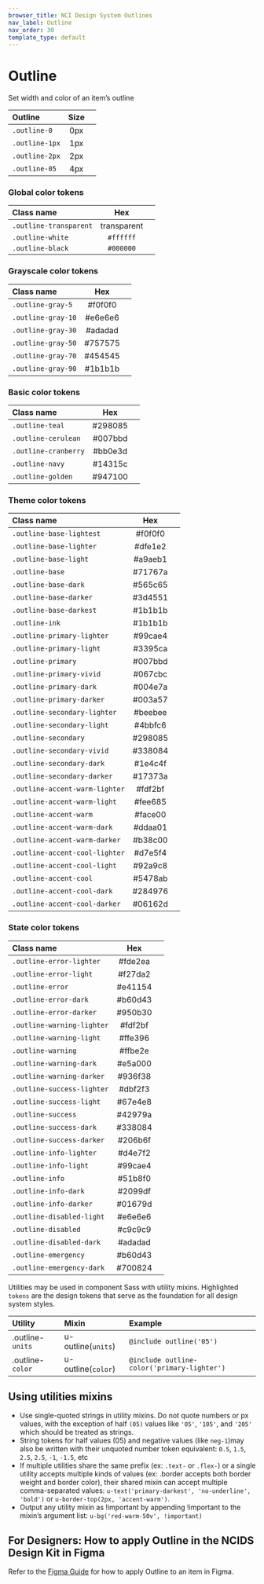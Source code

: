 ```yaml
---
browser_title: NCI Design System Outlines
nav_label: Outline
nav_order: 30
template_type: default
---
```


# Outline

Set width and color of an item’s outline

| Outline        | Size |                                                          |
| :------------- | :--: | :------------------------------------------------------: |
| `.outline-0`   | 0px  |  <div className="square-6 bg-base-lightest outline-0"/>  |
| `.outline-1px` | 1px  | <div className="square-6 bg-base-lightest outline-2px"/> |
| `.outline-2px` | 2px  | <div className="square-6 bg-base-lightest outline-2px"/> |
| `.outline-05`  | 4px  | <div className="square-6 bg-base-lightest outline-05"/>  |

### Global color tokens

| Class name             |     Hex     |                                                                                                                                     |
| :--------------------- | :---------: | :---------------------------------------------------------------------------------------------------------------------------------: |
| `.outline-transparent` | transparent | <div className="square-6 padding-2px bg-base-lightest"><div className="square-5 margin-2px outline-2px outline-transparent"/></div> |
| `.outline-white`       |  `#ffffff`  |    <div className="square-6 padding-2px bg-base-darkest"><div className="square-5 margin-2px outline-2px outline-white"/></div>     |
| `.outline-black`       |  `#000000`  |    <div className="square-6 padding-2px bg-base-lightest"><div className="square-5 margin-2px outline-2px outline-black"/></div>    |

### Grayscale color tokens

| Class name         |   Hex   |                                                                                                                                 |
| :----------------- | :-----: | :-----------------------------------------------------------------------------------------------------------------------------: |
| `.outline-gray-5`  | #f0f0f0 |  <div className="square-6 padding-2px bg-base-darkest"><div className="square-5 margin-2px outline-2px outline-gray-5"/></div>  |
| `.outline-gray-10` | #e6e6e6 | <div className="square-6 padding-2px bg-base-darkest"><div className="square-5 margin-2px outline-2px outline-gray-10"/></div>  |
| `.outline-gray-30` | #adadad | <div className="square-6 padding-2px bg-base-lightest"><div className="square-5 margin-2px outline-2px outline-gray-30"/></div> |
| `.outline-gray-50` | #757575 | <div className="square-6 padding-2px bg-base-lightest"><div className="square-5 margin-2px outline-2px outline-gray-50"/></div> |
| `.outline-gray-70` | #454545 | <div className="square-6 padding-2px bg-base-lightest"><div className="square-5 margin-2px outline-2px outline-gray-70"/></div> |
| `.outline-gray-90` | #1b1b1b | <div className="square-6 padding-2px bg-base-lightest"><div className="square-5 margin-2px outline-2px outline-gray-90"/></div> |

### Basic color tokens

| Class name           |   Hex   |                                                                                                                                   |
| :------------------- | :-----: | :-------------------------------------------------------------------------------------------------------------------------------: |
| `.outline-teal`      | #298085 |   <div className="square-6 padding-2px bg-base-lightest"><div className="square-5 margin-2px outline-2px outline-teal"/></div>    |
| `.outline-cerulean`  | #007bbd | <div className="square-6 padding-2px bg-base-lightest"><div className="square-5 margin-2px outline-2px outline-cerulean"/></div>  |
| `.outline-cranberry` | #bb0e3d | <div className="square-6 padding-2px bg-base-lightest"><div className="square-5 margin-2px outline-2px outline-cranberry"/></div> |
| `.outline-navy`      | #14315c |   <div className="square-6 padding-2px bg-base-lightest"><div className="square-5 margin-2px outline-2px outline-navy"/></div>    |
| `.outline-golden`    | #947100 |  <div className="square-6 padding-2px bg-base-lightest"><div className="square-5 margin-2px outline-2px outline-golden"/></div>   |

### Theme color tokens

| Class name                     |   Hex   |                                                                                                                                             |
| :----------------------------- | :-----: | :-----------------------------------------------------------------------------------------------------------------------------------------: |
| `.outline-base-lightest`       | #f0f0f0 |    <div className="square-6 padding-2px bg-base-darkest"><div className="square-5 margin-2px outline-2px outline-base-lightest"/></div>     |
| `.outline-base-lighter`        | #dfe1e2 |     <div className="square-6 padding-2px bg-base-darkest"><div className="square-5 margin-2px outline-2px outline-base-lighter"/></div>     |
| `.outline-base-light`          | #a9aeb1 |     <div className="square-6 padding-2px bg-base-lightest"><div className="square-5 margin-2px outline-2px outline-base-light"/></div>      |
| `.outline-base`                | #71767a |        <div className="square-6 padding-2px bg-base-lightest"><div className="square-5 margin-2px outline-2px outline-base"/></div>         |
| `.outline-base-dark `          | #565c65 |      <div className="square-6 padding-2px bg-base-lightest"><div className="square-5 margin-2px outline-2px outline-base-dark"/></div>      |
| `.outline-base-darker`         | #3d4551 |     <div className="square-6 padding-2px bg-base-lightest"><div className="square-5 margin-2px outline-2px outline-base-darker"/></div>     |
| `.outline-base-darkest`        | #1b1b1b |    <div className="square-6 padding-2px bg-base-lightest"><div className="square-5 margin-2px outline-2px outline-base-darkest"/></div>     |
| `.outline-ink`                 | #1b1b1b |         <div className="square-6 padding-2px bg-base-lightest"><div className="square-5 margin-2px outline-2px outline-ink"/></div>         |
| `.outline-primary-lighter`     | #99cae4 |   <div className="square-6 padding-2px bg-base-lightest"><div className="square-5 margin-2px outline-2px outline-primary-lighter"/></div>   |
| `.outline-primary-light`       | #3395ca |    <div className="square-6 padding-2px bg-base-lightest"><div className="square-5 margin-2px outline-2px outline-primary-light"/></div>    |
| `.outline-primary`             | #007bbd |       <div className="square-6 padding-2px bg-base-lightest"><div className="square-5 margin-2px outline-2px outline-primary"/></div>       |
| `.outline-primary-vivid`       | #067cbc |    <div className="square-6 padding-2px bg-base-lightest"><div className="square-5 margin-2px outline-2px outline-primary-vivid"/></div>    |
| `.outline-primary-dark`        | #004e7a |    <div className="square-6 padding-2px bg-base-lightest"><div className="square-5 margin-2px outline-2px outline-primary-dark"/></div>     |
| `.outline-primary-darker`      | #003a57 |   <div className="square-6 padding-2px bg-base-lightest"><div className="square-5 margin-2px outline-2px outline-primary-darker"/></div>    |
| `.outline-secondary-lighter`   | #beebee |  <div className="square-6 padding-2px bg-base-lightest"><div className="square-5 margin-2px outline-2px outline-secondary-lighter"/></div>  |
| `.outline-secondary-light`     | #4bbfc6 |   <div className="square-6 padding-2px bg-base-lightest"><div className="square-5 margin-2px outline-2px outline-secondary-light"/></div>   |
| `.outline-secondary`           | #298085 |      <div className="square-6 padding-2px bg-base-lightest"><div className="square-5 margin-2px outline-2px outline-secondary"/></div>      |
| `.outline-secondary-vivid`     | #338084 |   <div className="square-6 padding-2px bg-base-lightest"><div className="square-5 margin-2px outline-2px outline-secondary-vivid"/></div>   |
| `.outline-secondary-dark`      | #1e4c4f |   <div className="square-6 padding-2px bg-base-lightest"><div className="square-5 margin-2px outline-2px outline-secondary-dark"/></div>    |
| `.outline-secondary-darker`    | #17373a |  <div className="square-6 padding-2px bg-base-lightest"><div className="square-5 margin-2px outline-2px outline-secondary-darker"/></div>   |
| `.outline-accent-warm-lighter` | #fdf2bf | <div className="square-6 padding-2px bg-base-lightest"><div className="square-5 margin-2px outline-2px outline-accent-warm-lighter"/></div> |
| `.outline-accent-warm-light`   | #fee685 |  <div className="square-6 padding-2px bg-base-lightest"><div className="square-5 margin-2px outline-2px outline-accent-warm-light"/></div>  |
| `.outline-accent-warm`         | #face00 |    <div className="square-6 padding-2px bg-base-lightest"><div className="square-5 margin-2px outline-2px outline-accent-warm-"/></div>     |
| `.outline-accent-warm-dark`    | #ddaa01 |  <div className="square-6 padding-2px bg-base-lightest"><div className="square-5 margin-2px outline-2px outline-accent-warm-dark"/></div>   |
| `.outline-accent-warm-darker`  | #b38c00 | <div className="square-6 padding-2px bg-base-lightest"><div className="square-5 margin-2px outline-2px outline-accent-warm-darker"/></div>  |
| `.outline-accent-cool-lighter` | #d7e5f4 | <div className="square-6 padding-2px bg-base-lightest"><div className="square-5 margin-2px outline-2px outline-accent-cool-lighter"/></div> |
| `.outline-accent-cool-light`   | #92a9c8 |  <div className="square-6 padding-2px bg-base-lightest"><div className="square-5 margin-2px outline-2px outline-accent-cool-light"/></div>  |
| `.outline-accent-cool`         | #5478ab |    <div className="square-6 padding-2px bg-base-lightest"><div className="square-5 margin-2px outline-2px outline-accent-cool-"/></div>     |
| `.outline-accent-cool-dark`    | #284976 |  <div className="square-6 padding-2px bg-base-lightest"><div className="square-5 margin-2px outline-2px outline-accent-cool-dark"/></div>   |
| `.outline-accent-cool-darker`  | #06162d | <div className="square-6 padding-2px bg-base-lightest"><div className="square-5 margin-2px outline-2px outline-accent-cool-darker"/></div>  |

### State color tokens

| Class name                 |   Hex   |                                                                                                                                         |
| :------------------------- | :-----: | :-------------------------------------------------------------------------------------------------------------------------------------: |
| `.outline-error-lighter`   | #fde2ea |  <div className="square-6 padding-2px bg-base-lightest"><div className="square-5 margin-2px outline-2px outline-error-lighter"/></div>  |
| `.outline-error-light`     | #f27da2 |   <div className="square-6 padding-2px bg-base-lightest"><div className="square-5 margin-2px outline-2px outline-error-light"/></div>   |
| `.outline-error`           | #e41154 |      <div className="square-6 padding-2px bg-base-lightest"><div className="square-5 margin-2px outline-2px outline-error"/></div>      |
| `.outline-error-dark`      | #b60d43 |   <div className="square-6 padding-2px bg-base-lightest"><div className="square-5 margin-2px outline-2px outline-error-dark"/></div>    |
| `.outline-error-darker`    | #950b30 |  <div className="square-6 padding-2px bg-base-lightest"><div className="square-5 margin-2px outline-2px outline-error-darker"/></div>   |
| `.outline-warning-lighter` | #fdf2bf | <div className="square-6 padding-2px bg-base-lightest"><div className="square-5 margin-2px outline-2px outline-warning-lighter"/></div> |
| `.outline-warning-light`   | #ffe396 |  <div className="square-6 padding-2px bg-base-lightest"><div className="square-5 margin-2px outline-2px outline-warning-light"/></div>  |
| `.outline-warning`         | #ffbe2e |     <div className="square-6 padding-2px bg-base-lightest"><div className="square-5 margin-2px outline-2px outline-warning"/></div>     |
| `.outline-warning-dark `   | #e5a000 |  <div className="square-6 padding-2px bg-base-lightest"><div className="square-5 margin-2px outline-2px outline-warning-dark"/></div>   |
| `.outline-warning-darker`  | #936f38 | <div className="square-6 padding-2px bg-base-lightest"><div className="square-5 margin-2px outline-2px outline-warning-darker"/></div>  |
| `.outline-success-lighter` | #dbf2f3 | <div className="square-6 padding-2px bg-base-lightest"><div className="square-5 margin-2px outline-2px outline-success-lighter"/></div> |
| `.outline-success-light`   | #67e4e8 |  <div className="square-6 padding-2px bg-base-lightest"><div className="square-5 margin-2px outline-2px outline-success-light"/></div>  |
| `.outline-success `        | #42979a |     <div className="square-6 padding-2px bg-base-lightest"><div className="square-5 margin-2px outline-2px outline-success"/></div>     |
| `.outline-success-dark`    | #338084 |  <div className="square-6 padding-2px bg-base-lightest"><div className="square-5 margin-2px outline-2px outline-success-dark"/></div>   |
| `.outline-success-darker`  | #206b6f | <div className="square-6 padding-2px bg-base-lightest"><div className="square-5 margin-2px outline-2px outline-success-darker"/></div>  |
| `.outline-info-lighter`    | #d4e7f2 |  <div className="square-6 padding-2px bg-base-lightest"><div className="square-5 margin-2px outline-2px outline-info-lighter"/></div>   |
| `.outline-info-light`      | #99cae4 |   <div className="square-6 padding-2px bg-base-lightest"><div className="square-5 margin-2px outline-2px outline-info-light"/></div>    |
| `.outline-info`            | #51b8f0 |      <div className="square-6 padding-2px bg-base-lightest"><div className="square-5 margin-2px outline-2px outline-info"/></div>       |
| `.outline-info-dark `      | #2099df |    <div className="square-6 padding-2px bg-base-lightest"><div className="square-5 margin-2px outline-2px outline-info-dark"/></div>    |
| `.outline-info-darker`     | #01679d |   <div className="square-6 padding-2px bg-base-lightest"><div className="square-5 margin-2px outline-2px outline-info-darker"/></div>   |
| `.outline-disabled-light ` | #e6e6e6 | <div className="square-6 padding-2px bg-base-lightest"><div className="square-5 margin-2px outline-2px outline-disabled-light"/></div>  |
| `.outline-disabled`        | #c9c9c9 |    <div className="square-6 padding-2px bg-base-lightest"><div className="square-5 margin-2px outline-2px outline-disabled"/></div>     |
| `.outline-disabled-dark `  | #adadad |  <div className="square-6 padding-2px bg-base-lightest"><div className="square-5 margin-2px outline-2px outline-disabled-dark"/></div>  |
| `.outline-emergency `      | #b60d43 |    <div className="square-6 padding-2px bg-base-lightest"><div className="square-5 margin-2px outline-2px outline-emergency"/></div>    |
| `.outline-emergency-dark`  | #700824 | <div className="square-6 padding-2px bg-base-lightest"><div className="square-5 margin-2px outline-2px outline-emergency-dark"/></div>  |

Utilities may be used in component Sass with utility mixins.
Highlighted `tokens` are the design tokens that serve as the foundation for all design system styles.

| Utility          | Mixin              | Example                                     |
| :--------------- | :----------------- | :------------------------------------------ |
| .outline-`units` | u-outline(`units`) | `@include outline('05')`                    |
| .outline-`color` | u-outline(`color`) | `@include outline-color('primary-lighter')` |

## Using utilities mixins

- Use single-quoted strings in utility mixins. Do not quote numbers or px values, with the exception of half `(05)` values like `'05'`, `'105'`, and `'205'` which should be treated as strings.
- String tokens for half values (05) and negative values (like `neg-1`)may also be written with their unquoted number token equivalent: `0.5`, `1.5`, `2.5`, `2.5`, `-1`, `-1.5`, etc
- If multiple utilities share the same prefix (ex: `.text-` or `.flex-`) or a single utility accepts multiple kinds of values (ex: .border accepts both border weight and border color), their shared mixin can accept multiple comma-separated values: `u-text('primary-darkest', 'no-underline', 'bold')` or `u-border-top(2px, 'accent-warm')`.
- Output any utility mixin as !important by appending !important to the mixin’s argument list: `u-bg('red-warm-50v', !important)`

## For Designers: How to apply Outline in the NCIDS Design Kit in Figma

Refer to the [Figma Guide](/get-started/figma-guide) for how to apply Outline to an item in Figma.
